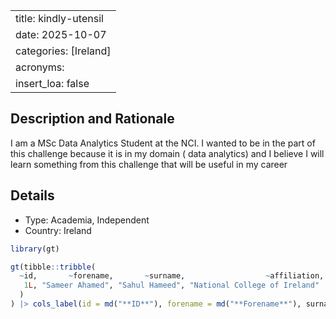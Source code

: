 
---
title: kindly-utensil
date: 2025-10-07
categories: [Ireland]
acronyms:
  insert_loa: false
---

## Description and Rationale

I am a MSc Data Analytics Student at the NCI. I wanted to be in the part of this challenge because it is in my domain ( data analytics) and I believe I will learn something from this challenge that will be useful in my career

## Details

* Type: Academia, Independent
* Country: Ireland

```r
library(gt)

gt(tibble::tribble(
  ~id,       ~forename,       ~surname,                  ~affiliation,
   1L, "Sameer Ahamed", "Sahul Hameed", "National College of Ireland"
  )
) |> cols_label(id = md("**ID**"), forename = md("**Forename**"), surname ~ md("**Surname**"), affiliation ~ md("**Affiliation**"))
```
